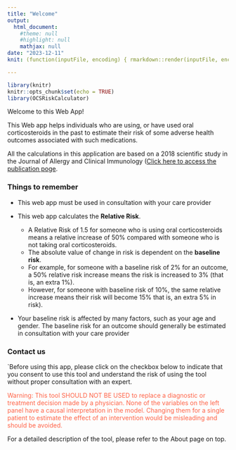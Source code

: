 ```yaml
---
title: "Welcome"
output: 
  html_document: 
    #theme: null
    #highlight: null
    mathjax: null
date: "2023-12-11"
knit: (function(inputFile, encoding) { rmarkdown::render(inputFile, encoding = encoding, output_file = file.path(dirname(inputFile), '/www/Welcome.html')) })

---
```


```r
library(knitr)
knitr::opts_chunk$set(echo = TRUE)
library(OCSRiskCalculator)
```

Welcome to this Web App! 

This Web app helps individuals who are using, or have used oral corticosteroids in the past to estimate their risk of some adverse health outcomes associated with such medications.

All the calculations in this application are based on a 2018 scientific study in the Journal of Allergy and Clinical Immunology ([Click here to access the publication poge](http://dx.doi.org/10.1016/j.jaci.2017.04.009). 

### Things to remember

* This web app must be used in consultation with your care provider

* This web app calculates the **Relative Risk**.
  + A Relative Risk of 1.5 for someone who is using oral corticosteroids means a relative increase of 50% compared with someone who is not taking oral corticosteroids. 
  + The absolute value of change in risk is dependent on the **baseline risk**. 
  + For example, for someone with a baseline risk of 2% for an outcome, a 50% relative risk increase means the risk is increased to 3%  (that is, an extra 1%). 
  + However, for someone with baseline risk of 10%, the same relative increase means their risk will become 15% that is, an extra 5% in risk).

* Your baseline risk is affected by many factors, such as your age and gender. The baseline risk for an outcome should generally be estimated in consultation with your care provider

### Contact us




`Before using this app, please click on the checkbox below to indicate that you consent to use this tool and understand the risk of using the tool without proper consultation with an expert. 
```{=html}
<p><span style="color:Tomato">Warning: This tool SHOULD NOT BE USED to replace a diagnostic or treatment decision made by a physician. None of the variables on the left panel have a causal interpretation in the model. Changing them for a single patient to estimate the effect of an intervention would be misleading and should be avoided.  </span>
               <br></p>
               <p>For a detailed description of the tool, please refer to the About page on top</a>.</p>
```


